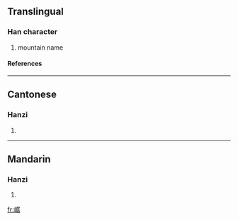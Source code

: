 ==Translingual==
===Han character===
{{Han char|rn=46|rad=山|as=08|sn=11|four=2726<sub>4</sub>|canj=山尸十口 (USJR)}}
# mountain name
====References====
{{Han ref|kx=0313.170|dkj=08167|dj=0614.130|hdz=10784.020|uh=5D0C|ud=23820|bh=D4F9|bd=54521}}
----
==Cantonese==
===Hanzi===
{{yue-hanzi|jyut=|y=geui1}}
# {{defn|Cantonese}}
----
==Mandarin==
===Hanzi===
{{cmn-hanzi|pin=[[jū]] (ju1)|wg=chü<sup>1</sup>}}
# {{defn|Mandarin}}

[[fr:崌]]